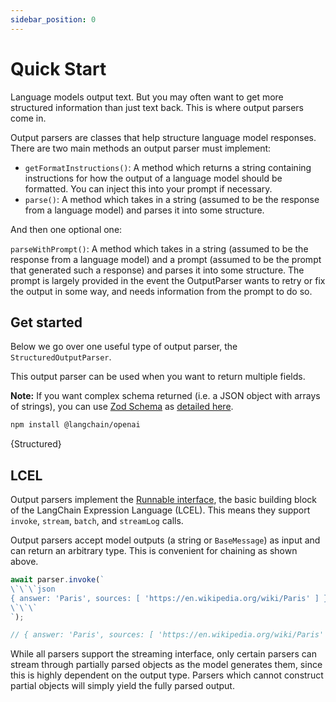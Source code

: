 ```yaml
---
sidebar_position: 0
---
```


# Quick Start


Language models output text. But you may often want to get more structured information than just text back. This is where output parsers come in.

Output parsers are classes that help structure language model responses. There are two main methods an output parser must implement:

- `getFormatInstructions()`: A method which returns a string containing instructions for how the output of a language model should be formatted. You can inject this into your prompt if necessary.
- `parse()`: A method which takes in a string (assumed to be the response from a language model) and parses it into some structure.

And then one optional one:

`parseWithPrompt()`: A method which takes in a string (assumed to be the response from a language model) and a prompt (assumed to be the prompt that generated such a response) and parses it into some structure. The prompt is largely provided in the event the OutputParser wants to retry or fix the output in some way, and needs information from the prompt to do so.

## Get started

Below we go over one useful type of output parser, the `StructuredOutputParser`.

This output parser can be used when you want to return multiple fields.

**Note:** If you want complex schema returned (i.e. a JSON object with arrays of strings), you can use [Zod Schema](https://zod.dev/) as [detailed here](/docs/modules/model_io/output_parsers/types/structured#structured-output-parser-with-zod-schema).



<IntegrationInstallTooltip></IntegrationInstallTooltip>

```bash npm2yarn
npm install @langchain/openai
```

<CodeBlock language="typescript">{Structured}</CodeBlock>

## LCEL

Output parsers implement the [Runnable interface](/docs/expression_language/interface), the basic building block of the LangChain Expression Language (LCEL).
This means they support `invoke`, `stream`, `batch`, and `streamLog` calls.

Output parsers accept model outputs (a string or `BaseMessage`) as input and can return an arbitrary type. This is convenient for chaining as shown above.

```ts
await parser.invoke(`
\`\`\`json
{ answer: 'Paris', sources: [ 'https://en.wikipedia.org/wiki/Paris' ] }
\`\`\`
`);

// { answer: 'Paris', sources: [ 'https://en.wikipedia.org/wiki/Paris' ] }
```

While all parsers support the streaming interface, only certain parsers can stream through partially parsed objects as the model generates them, since this is highly dependent on the output type.
Parsers which cannot construct partial objects will simply yield the fully parsed output.
